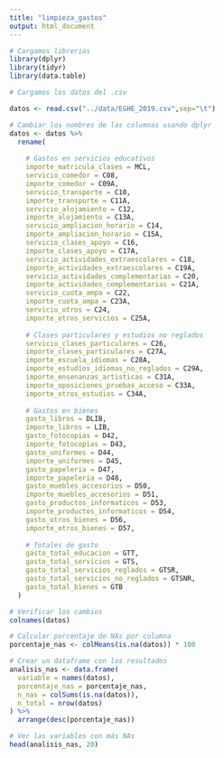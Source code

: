 ```yaml
---
title: "limpieza_gastos"
output: html_document
---
```


```r

# Cargamos librerias
library(dplyr)
library(tidyr)
library(data.table)

# Cargamos los datos del .csv

datos <- read.csv("../data/EGHE_2019.csv",sep="\t")
```

```r
# Cambiar los nombres de las columnas usando dplyr
datos <- datos %>%
  rename(
    
    # Gastos en servicios educativos
    importe_matricula_clases = MCL,
    servicio_comedor = C08,
    importe_comedor = C09A,
    servicio_transporte = C10,
    importe_transporte = C11A,
    servicio_alojamiento = C12,
    importe_alojamiento = C13A,
    servicio_ampliacion_horario = C14,
    importe_ampliacion_horario = C15A,
    servicio_clases_apoyo = C16,
    importe_clases_apoyo = C17A,
    servicio_actividades_extraescolares = C18,
    importe_actividades_extraescolares = C19A,
    servicio_actividades_complementarias = C20,
    importe_actividades_complementarias = C21A,
    servicio_cuota_ampa = C22,
    importe_cuota_ampa = C23A,
    servicio_otros = C24,
    importe_otros_servicios = C25A,
    
    # Clases particulares y estudios no reglados
    servicio_clases_particulares = C26,
    importe_clases_particulares = C27A,
    importe_escuela_idiomas = C28A,
    importe_estudios_idiomas_no_reglados = C29A,
    importe_ensenanzas_artisticas = C31A,
    importe_oposiciones_pruebas_acceso = C33A,
    importe_otros_estudios = C34A,
    
    # Gastos en bienes
    gasto_libros = DLIB,
    importe_libros = LIB,
    gasto_fotocopias = D42,
    importe_fotocopias = D43,
    gasto_uniformes = D44,
    importe_uniformes = D45,
    gasto_papeleria = D47,
    importe_papeleria = D48,
    gasto_muebles_accesorios = D50,
    importe_muebles_accesorios = D51,
    gasto_productos_informaticos = D53,
    importe_productos_informaticos = D54,
    gasto_otros_bienes = D56,
    importe_otros_bienes = D57,
    
    # Totales de gasto
    gasto_total_educacion = GTT,
    gasto_total_servicios = GTS,
    gasto_total_servicios_reglados = GTSR,
    gasto_total_servicios_no_reglados = GTSNR,
    gasto_total_bienes = GTB
  )

# Verificar los cambios
colnames(datos)
```

```r
# Calcular porcentaje de NAs por columna
porcentaje_nas <- colMeans(is.na(datos)) * 100

# Crear un dataframe con los resultados
analisis_nas <- data.frame(
  variable = names(datos),
  porcentaje_nas = porcentaje_nas,
  n_nas = colSums(is.na(datos)),
  n_total = nrow(datos)
) %>%
  arrange(desc(porcentaje_nas))

# Ver las variables con más NAs
head(analisis_nas, 20)
```

